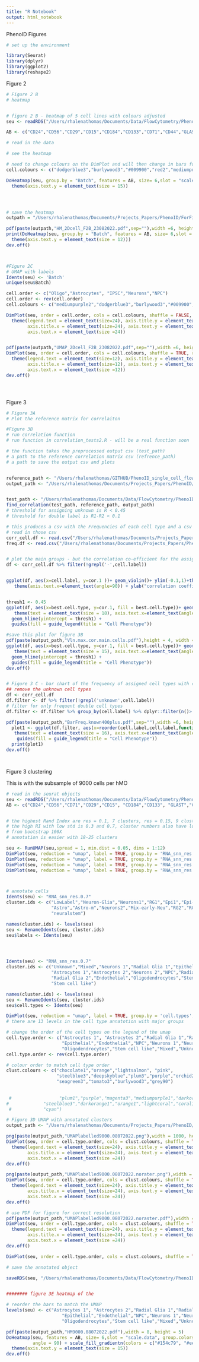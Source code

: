 ```yaml
---
title: "R Notebook"
output: html_notebook
---
```


PhenoID Figures

```r
# set up the environment

library(Seurat)
library(dplyr)
library(ggplot2)
library(reshape2)
```

Figure 2 

```r

# Figure 2 B 
# heatmap


# figure 2 B - heatmap of 5 cell lines with colours adjusted
seu <- readRDS("/Users/rhalenathomas/Documents/Data/FlowCytometry/PhenoID/Analysis/2Dcells_surface/Figure2/FigureStuff/Flowset_SelectSeuratlabels.Rds")

AB <- c("CD24","CD56","CD29","CD15","CD184","CD133","CD71","CD44","GLAST","AQP4","HepaCAM", "CD140a","O4")

# read in the data

# see the heatmap

# need to change colours on the DimPlot and will then change in bars for heatmap
cell.colours <- c("dodgerblue3","burlywood3","#009900","red2","mediumpurple2")

DoHeatmap(seu, group.by = "Batch", features = AB, size= 6,slot = "scale.data", group.colors = c("cadetblue","bisque3","darkolivegreen3","darkgoldenrod3","cyan4"), disp.max = 2, disp.min = -1.5) + scale_fill_gradientn(colors = c("#154c79", "#eeeee4", "#e28743")) + 
  theme(axis.text.y = element_text(size = 15))




# save the heatmap
outpath = "/Users/rhalenathomas/Documents/Projects_Papers/PhenoID/ForFigures/"

pdf(paste(outpath,"HM_2Dcell_F2B_23082022.pdf",sep=""),width =6, height = 4)
print(DoHeatmap(seu, group.by = "Batch", features = AB, size= 6,slot = "scale.data", group.colors = cell.colours, disp.max = 2, disp.min = -1.5) + scale_fill_gradientn(colors = c("#154c79", "#eeeee4", "#e28743")) + 
  theme(axis.text.y = element_text(size = 12)))
dev.off()



#Figure 2C
# UMAP with labels
Idents(seu) <- 'Batch'
unique(seu$Batch)

cell.order <- c("Oligo","Astrocytes", "IPSC","Neurons","NPC")
cell.order <- rev(cell.order)
cell.colours <- c("mediumpurple2","dodgerblue3","burlywood3","#009900","red2")

DimPlot(seu, order = cell.order, cols = cell.colours, shuffle = FALSE, raster=TRUE,pt.size = 0.1, label = FALSE) +
  theme(legend.text = element_text(size=24), axis.title.y = element_text(size=24), 
        axis.title.x = element_text(size=24), axis.text.y = element_text(size =24),
        axis.text.x = element_text(size =24))


pdf(paste(outpath,"UMAP_2Dcell_F2B_23082022.pdf",sep=""),width =6, height = 3)
DimPlot(seu, order = cell.order, cols = cell.colours, shuffle = TRUE, raster=FALSE,pt.size = 0.005, label = FALSE) +
  theme(legend.text = element_text(size=12), axis.title.y = element_text(size=12), 
        axis.title.x = element_text(size=12), axis.text.y = element_text(size =12),
        axis.text.x = element_text(size =12))
dev.off()





```


Figure 3

```r
# Figure 3A 
# Plot the reference matrix for correlaiton

#Figure 3B 
# run correlation function
# run function in correlation_tests2.R - will be a real function soon

# the function takes the preprocessed output csv (test_path)
# a path to the reference correlation matrix csv (refrence_path)
# a path to save the output csv and plots


reference_path <- "/Users/rhalenathomas/GITHUB/PhenoID_single_cell_flow_cytometry_analysis/old/correlation/ReferenceMatrix9celltypesOrdered.csv"
output_path <- "/Users/rhalenathomas/Documents/Projects_Papers/PhenoID/ForFigures/Corr/"


test_path <- "/Users/rhalenathomas/Documents/Data/FlowCytometry/PhenoID/Analysis/9MBO/prepro_outsjan20-9000cells/prepro_outsretrotransformed_flowset.csv"
find_correlation(test_path, reference_path, output_path)
# threshold for assigning unknown is R < 0.45
# threshold for double label is R1-R2 < 0.1

# this produces a csv with the Frequencies of each cell type and a csv with the best and second best correlation coefficients
# read in those csv
corr_cell.df <- read.csv("/Users/rhalenathomas/Documents/Projects_Papers/PhenoID/ForFigures/Corr/corr_celltypes.csv")
freq.df <- read.csv("/Users/rhalenathomas/Documents/Projects_Papers/PhenoID/ForFigures/Corr/Frequencytabletypes.csv")


# plot the main groups - but the correlation co-efficient for the assigned group
df <- corr_cell.df %>% filter(!grepl('-',cell.label))


ggplot(df, aes(x=cell.label, y=cor.1 ))+ geom_violin()+ ylim(-0.1,1)+theme_classic()+
   theme(axis.text.x=element_text(angle=90)) + ylab("correlation coefficient") + xlab("Cell type with max correlation coefficient")


thresh1 <- 0.45
ggplot(df, aes(x=best.cell.type, y=cor.1, fill = best.cell.type))+ geom_violin(trim = FALSE)+ ylim(0,1)+theme_classic()+
   theme(text = element_text(size = 18), axis.text.x=element_text(angle=90, size = 15)) + ylab("correlation coefficient") + xlab("Cell type with max correlation coefficient") +
  geom_hline(yintercept = thresh1) +
  guides(fill = guide_legend(title = "Cell Phenotype"))

#save this plot for figure 3B
pdf(paste(output_path,"Vln.max.cor.main.cells.pdf"),height = 4, width = 6)
ggplot(df, aes(x=best.cell.type, y=cor.1, fill = best.cell.type))+ geom_violin(trim = FALSE)+ ylim(0,1)+theme_classic()+
   theme(text = element_text(size = 15), axis.text.x=element_text(angle=90, size = 12)) + ylab("correlation coefficient") + xlab("Cell type with max correlation coefficient") +
  geom_hline(yintercept = thresh1) +
  guides(fill = guide_legend(title = "Cell Phenotype"))
dev.off()


# Figure 3 C - bar chart of the frequency of assigned cell types with cut-off freq 400
## remove the unknown cell types
df <- corr_cell.df
df.filter <- df %>% filter(!grepl('unknown',cell.label))
# filter for only frequent double cell types
df.filter <- df.filter %>% group_by(cell.label) %>% dplyr::filter(n()> 400)

pdf(paste(output_path,"BarFreq.known400plus.pdf",sep=""),width =6, height = 4)
  plot1 <- ggplot(df.filter, aes(x=reorder(cell.label,cell.label,function(x)-length(x)), fill = cell.label))+ geom_bar()+theme_classic() +
   theme(text = element_text(size = 16), axis.text.x=element_text(angle=90, hjust = 1))+ xlab('Assigned cell type') + ylab('Number of cells') +
    guides(fill = guide_legend(title = "Cell Phenotype")) 
  print(plot1)
dev.off()




```


Figure 3 clustering

This is with the subsample of 9000 cells per hMO

```r
# read in the seurat objects
seu <- readRDS("/Users/rhalenathomas/Documents/Data/FlowCytometry/PhenoID/Analysis/9MBO/prepro_outsjan20-9000cells/Figure3/cluster_parameters/retro-louv-moreparm/retrotransLouvainSeuratObject60.Rds")
AB <- c("CD24","CD56","CD71","CD29","CD15", "CD184","CD133", "GLAST","CD44","AQP4","HepaCAM","CD140a", "O4" )


# the highest Rand Index are res = 0.1, 7 clusters, res = 0.15, 9 clusters.  Both very low RI std.
# the high RI with low std is 0.3 and 0.7, cluster numbers also have low std 
# from bootstrap 100X
# annotation is easier with 18-25 clusters 

seu <- RunUMAP(seu,spread = 1, min.dist = 0.05, dims = 1:12)
DimPlot(seu, reduction = "umap", label = TRUE, group.by = 'RNA_snn_res.0.1', repel = TRUE)
DimPlot(seu, reduction = "umap", label = TRUE, group.by = 'RNA_snn_res.0.15', repel = TRUE)
DimPlot(seu, reduction = "umap", label = TRUE, group.by = 'RNA_snn_res.0.3', repel = TRUE)
DimPlot(seu, reduction = "umap", label = TRUE, group.by = 'RNA_snn_res.0.7', repel = TRUE)



# annotate cells 
Idents(seu) <- "RNA_snn_res.0.7"
cluster.ids <- c("LowLabel","Neuron-Glia","Neurons1","RG1","Epi1","Epi-Astro","Neu-OPC","RG-Astro",
                 "Astro","Astro-m","Neurons2","Mix-early-Neu","RG2","RG3","endo","oligo","stem-epi","stem",
                 "neuralstem")

names(cluster.ids) <- levels(seu)
seu <- RenameIdents(seu, cluster.ids)
seu$labels <- Idents(seu)




Idents(seu) <- "RNA_snn_res.0.7"
cluster.ids <- c("Unknown","Mixed","Neurons 1","Radial Glia 1","Epithelial","Astrocytes 1","Neurons 2","Astrocytes 1",
                 "Astrocytes 1","Astrocytes 2","Neurons 2","NPC","Radial Glia 2",
                 "Radial Glia 2","Endothelial","Oligodendrocytes","Stem cell like","Stem cell like",
                 "Stem cell like")

names(cluster.ids) <- levels(seu)
seu <- RenameIdents(seu, cluster.ids)
seu$cell.types <- Idents(seu)

DimPlot(seu, reduction = "umap", label = TRUE, group.by = 'cell.types', repel = TRUE)
# there are 13 levels in the cell type annatotion with major groups

# change the order of the cell types on the legend of the umap
cell.type.order <- c("Astrocytes 1", "Astrocytes 2","Radial Glia 1","Radial Glia 2",
                     "Epithelial","Endothelial","NPC","Neurons 1","Neurons 2",
                     "Oligodendrocytes","Stem cell like","Mixed","Unknown")
cell.type.order <- rev(cell.type.order)

# colour order to match cell type order
clust.colours <- c("chocolate1","orange","lightsalmon", "pink",
                   "steelblue3","deepskyblue","plum3","purple","orchid2",
                   "seagreen3","tomato3","burlywood3","grey90")
                   
                   
 #                  "plum1","purple","magenta3","mediumpurple1","darkorchid","plum3",
#             "steelblue3","darkorange1","orange1","lightcoral","coral1","orangered1","lightsalmon",
 #            "cyan")

# Figure 3D UMAP with annotated clusters
output_path <- "/Users/rhalenathomas/Documents/Projects_Papers/PhenoID/ForFigures/"

png(paste(output_path,"UMAPlabelled9000.08072022.png"),width = 1000, height = 500)
DimPlot(seu, order = cell.type.order, cols = clust.colours, shuffle = TRUE, raster=TRUE,pt.size = 0.1, label = FALSE) +
  theme(legend.text = element_text(size=24), axis.title.y = element_text(size=24), 
        axis.title.x = element_text(size=24), axis.text.y = element_text(size =24),
        axis.text.x = element_text(size =24))
dev.off()

png(paste(output_path,"UMAPlabelled9000.08072022.norater.png"),width = 1100, height = 600)
DimPlot(seu, order = cell.type.order, cols = clust.colours, shuffle = TRUE, raster=FALSE,pt.size = 0.05, label = FALSE) +
  theme(legend.text = element_text(size=24), axis.title.y = element_text(size=24), 
        axis.title.x = element_text(size=24), axis.text.y = element_text(size =24),
        axis.text.x = element_text(size =24))
dev.off()

# use PDF for figure for correct resolution
pdf(paste(output_path,"UMAPlabelled9000.08072022.noraster.pdf"),width = 10, height = 5)
DimPlot(seu, order = cell.type.order, cols = clust.colours, shuffle = TRUE, raster=FALSE,pt.size = 0.1, label = FALSE) +
  theme(legend.text = element_text(size=24), axis.title.y = element_text(size=24), 
        axis.title.x = element_text(size=24), axis.text.y = element_text(size =24),
        axis.text.x = element_text(size =24))
dev.off()

DimPlot(seu, order = cell.type.order, cols = clust.colours, shuffle = TRUE, raster=FALSE,pt.size = 0.1, label = TRUE)

# save the annotated object

saveRDS(seu, "/Users/rhalenathomas/Documents/Data/FlowCytometry/PhenoID/Analysis/PaperFigures/Seu9000annot.08072021.RDS")


######## figure 3E heatmap of the 

# reorder the bars to match the UMAP
levels(seu) <- c("Astrocytes 1", "Astrocytes 2","Radial Glia 1","Radial Glia 2",
                     "Epithelial","Endothelial","NPC","Neurons 1","Neurons 2",
                     "Oligodendrocytes","Stem cell like","Mixed","Unknown")

pdf(paste(output_path,"HM9000.08072022.pdf"),width = 8, height = 5)
DoHeatmap(seu, features = AB, size= 6,slot = "scale.data", group.colors = clust.colours, disp.max = 2, disp.min = -1.5,
          angle = 90) + scale_fill_gradientn(colors = c("#154c79", "#eeeee4", "#e28743")) + 
  theme(axis.text.y = element_text(size = 15))
dev.off()


```







